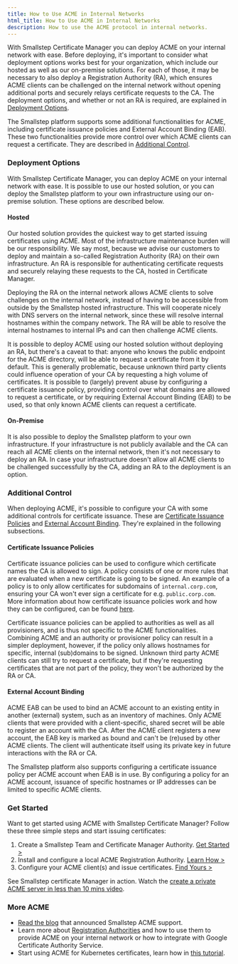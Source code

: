 ```yaml
---
title: How to Use ACME in Internal Networks
html_title: How to Use ACME in Internal Networks
description: How to use the ACME protocol in internal networks.
---
```


With Smallstep Certificate Manager
you can deploy ACME on your internal network with ease.
Before deploying,
it's important to consider what deployment options works best for your organization,
which include our hosted as well as our on-premise solutions.
For each of those,
it may be necessary to also deploy a Registration Authority (RA),
which ensures ACME clients can be challenged on the internal network
without opening additional ports and securely relays certificate requests to the CA.
The deployment options,
and whether or not an RA is required,
are explained in [Deployment Options](#deployment-options).

The Smallstep platform supports some additional functionalities for ACME,
including certificate issuance policies
and External Account Binding (EAB).
These two functionalities provide more control
over which ACME clients can request a certificate.
They are described in [Additional Control](#additional-control).

### Deployment Options

With Smallstep Certificate Manager,
you can deploy ACME on your internal network with ease.
It is possible to use our hosted solution,
or you can deploy the Smallstep platform to your own infrastructure
using our on-premise solution.
These options are described below.

#### Hosted

Our hosted solution provides the quickest way to get started issuing certificates using ACME.
Most of the infrastructure maintenance burden
will be our responsibility.
We say most,
because we advise our customers to deploy and maintain a so-called Registration Authority (RA)
on their own infrastructure.
An RA is responsible
for authenticating certificate requests
and securely relaying these requests to the CA,
hosted in Certificate Manager.

Deploying the RA on the internal network
allows ACME clients to solve challenges on the internal network,
instead of having to be accessible from outside by the Smallstep hosted infrastructure.
This will cooperate nicely with DNS servers on the internal network,
since these will resolve internal hostnames within the company network.
The RA will be able to resolve the internal hostnames to internal IPs
and can then challenge ACME clients.

It is possible to deploy ACME using our hosted solution
without deploying an RA,
but there's a caveat to that:
anyone who knows the public endpoint for the ACME directory,
will be able to request a certificate from it by default.
This is generally problematic,
because unknown third party clients could influence operation of your CA
by requesting a high volume of certificates.
It is possible to (largely) prevent abuse
by configuring a certificate issuance policy,
providing control over what domains are allowed to request a certificate,
or by requiring External Account Binding (EAB) to be used,
so that only known ACME clients can request a certificate.

#### On-Premise

It is also possible to deploy the Smallstep platform to your own infrastructure.
If your infrastructure
is not publicly available
and the CA can reach all ACME clients on the internal network,
then it's not necessary to deploy an RA.
In case your infrastructure doesn't allow all ACME clients
to be challenged successfully by the CA,
adding an RA to the deployment is an option.


### Additional Control

When deploying ACME, it's possible to configure your CA with some additional controls for certificate issuance.
These are [Certificate Issuance Policies](#certificate-issuance-policies) and [External Account Binding](#external-account-binding).
They're explained in the following subsections.

#### Certificate Issuance Policies

Certificate issuance policies can be used to configure which certificate names the CA is allowed to sign.
A policy consists of one or more rules that are evaluated when a new certificate is going to be signed.
An example of a policy is to only allow certificates for subdomains of `internal.corp.com`, ensuring your CA won't ever sign a certificate for e.g. `public.corp.com`.
More information about how certificate issuance policies work and how they can be configured, can be found [here](../../step-ca/policies.mdx).

Certificate issuance policies can be applied to authorities as well as all provisioners, and is thus not specific to the ACME functionalities.
Combining ACME and an authority or provisioner policy can result in a simpler deployment, however, if the policy only allows hostnames for specific, internal (sub)domains to be signed.
Unknown third party ACME clients can still try to request a certificate, but if they're requesting certificates that are not part of the policy, they won't be authorized by the RA or CA.

#### External Account Binding

ACME EAB can be used to bind an ACME account to an existing entity in another (external) system, such as an inventory of machines.
Only ACME clients that were provided with a client-specific, shared secret will be able to register an account with the CA.
After the ACME client registers a new account, the EAB key is marked as bound and can't be (re)used by other ACME clients.
The client will authenticate itself using its private key in future interactions with the RA or CA.

The Smallstep platform also supports configuring a certificate issuance policy per ACME account when EAB is in use.
By configuring a policy for an ACME account, issuance of specific hostnames or IP addresses can be limited to specific ACME clients.


### Get Started 

Want to get started using ACME with Smallstep Certificate Manager? 
Follow these three simple steps and start issuing certificates:

1. Create a Smallstep Team and Certificate Manager Authority. [Get Started >](https://smallstep.com/signup?product=cm)
2. Install and configure a local ACME Registration Authority. [Learn How >](../../registration-authorities/acme-for-certificate-manager.mdx)
3. Configure your ACME client(s) and issue certificates. [Find Yours >](../../tutorials/acme-protocol-acme-clients.mdx) 

<Alert severity="info">
  <div>
    See Smallstep certificate Manager in action. Watch the <a href="https://u.step.sm/how-to-CM-private-ACME-server">create a private ACME server in less than 10 mins video</a>.
  </div>
</Alert>


### More ACME 

* [Read the blog](https://smallstep.com/blog/private-acme-server/) that announced Smallstep ACME support.
* Learn more about [Registration Authorities](../../registration-authorities/acme-for-certificate-manager.mdx) and how to use them to provide ACME on your internal network or how to integrate with Google Certificate Authority Service.
* Start using ACME for Kubernetes certificates, learn how in [this tutorial](../../tutorials/kubernetes-acme-ca.mdx).


